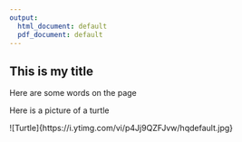 ```yaml
---
output:
  html_document: default
  pdf_document: default
---
```

## This is my title

Here are some words on the page

Here is a picture of a turtle

![Turtle]{https://i.ytimg.com/vi/p4Jj9QZFJvw/hqdefault.jpg}